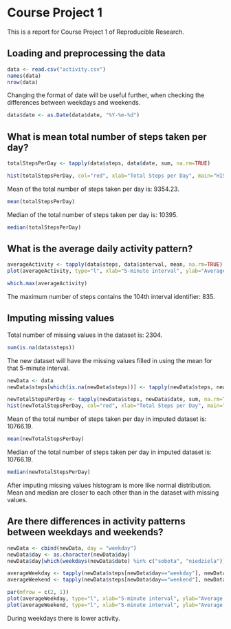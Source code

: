# Course Project 1

This is a report for Course Project 1 of Reproducible Research.

## Loading and preprocessing the data

```r
data <- read.csv("activity.csv")
names(data)
nrow(data)
```

Changing the format of date will be useful further, when checking the differences between weekdays and weekends.
```r
data$date <- as.Date(data$date, "%Y-%m-%d")
```


## What is mean total number of steps taken per day?

```r
totalStepsPerDay <- tapply(data$steps, data$date, sum, na.rm=TRUE)

hist(totalStepsPerDay, col="red", xlab="Total Steps per Day", main="HISTOGRAM")
```

Mean of the total number of steps taken per day is: 9354.23.
```r
mean(totalStepsPerDay)
```

Median of the total number of steps taken per day is: 10395.
```r
median(totalStepsPerDay)
```


## What is the average daily activity pattern?

```r
averageActivity <- tapply(data$steps, data$interval, mean, na.rm=TRUE)
plot(averageActivity, type="l", xlab="5-minute interval", ylab="Average number of steps taken", main="Daily Activity Pattern")

which.max(averageActivity)
```
The maximum number of steps contains the 104th interval identifier: 835. 


## Imputing missing values

Total number of missing values in the dataset is: 2304.
```r
sum(is.na(data$steps))
```

The new dataset will have the missing values filled in using the mean for that 5-minute interval.
```r
newData <- data
newData$steps[which(is.na(newData$steps))] <- tapply(newData$steps, newData$interval, mean, na.rm=TRUE)

newTotalStepsPerDay <- tapply(newData$steps, newData$date, sum, na.rm=TRUE)
hist(newTotalStepsPerDay, col="red", xlab="Total Steps per Day", main="HISTOGRAM from imputed dataset")
```

Mean of the total number of steps taken per day in imputed dataset is: 10766.19.
```r
mean(newTotalStepsPerDay)
```

Median of the total number of steps taken per day in imputed dataset is: 10766.19.
```r
median(newTotalStepsPerDay)
```

After imputing missing values histogram is more like normal distribution.
Mean and median are closer to each other than in the dataset with missing values.


## Are there differences in activity patterns between weekdays and weekends?

```r
newData <- cbind(newData, day = "weekday")
newData$day <- as.character(newData$day)
newData$day[which(weekdays(newData$date) %in% c("sobota", "niedziela"))] <- "weekend"

averageWeekday <- tapply(newData$steps[newData$day=="weekday"], newData$interval[newData$day=="weekday"], mean)
averageWeekend <- tapply(newData$steps[newData$day=="weekend"], newData$interval[newData$day=="weekend"], mean)

par(mfrow = c(2, 1))
plot(averageWeekday, type="l", xlab="5-minute interval", ylab="Average number of steps", main="Weekday")
plot(averageWeekend, type="l", xlab="5-minute interval", ylab="Average number of steps", main="Weekend")
```

During weekdays there is lower activity.